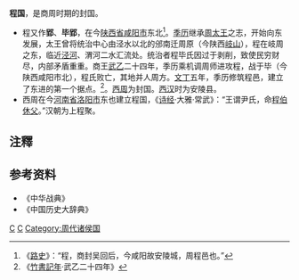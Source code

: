 '''程国'''，是商周时期的封国。

* 程又作'''郢'''、'''毕郢'''，在今[[陕西省|陕西省]][[咸阳市|咸阳市]]东北<ref>《[[路史|路史]]》：“程，商封吴回后，今咸阳故安陵城，周程邑也。”</ref>。[[季历|季历]]继承[[周太王|周太王]]之志，开始向东发展，太王曾将统治中心由泾水以北的邠南迁周原（今陕西[[岐山|岐山]]），程在岐周之东，临近[[泾河|泾河]]、渭河二水汇流处。统治者程毕氏因过于剥削，致使民穷财尽，内部矛盾重重。商王[[武乙|武乙]]二十四年，季历乘机调周师进攻程，战于毕（今陕西咸阳市北），程氏败亡，其地并人周方。[[文丁|文丁]]五年，季历修筑程邑，建立了东进的第一个据点。<ref>《[[竹書記年|竹書記年]]·武乙二十四年》</ref>。[[西周|西周]]为封国。[[西汉|西汉]]时为安陵县。
* 西周在今[[河南省|河南省]][[洛阳市|洛阳市]]东也建立程国，《[[诗经|诗经]]·大雅·常武》：“王谓尹氏，命[[程伯休父|程伯休父]]。”汉朝为上程聚。
==注釋==
<references />
</div>
==参考资料==
* 《中华战典》
* 《中国历史大辞典》
[[Category:陕西古地名|C]]
[[Category:河南古地名|C]]
[[Category:周代诸侯国|Category:周代诸侯国]]